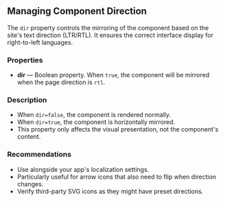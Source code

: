 ## Managing Component Direction

The `dir` property controls the mirroring of the component based on the site's text direction (LTR/RTL).
It ensures the correct interface display for right-to-left languages.

### Properties

- **dir** — Boolean property. When `true`, the component will be mirrored when the page direction is `rtl`.

### Description

- When `dir=false`, the component is rendered normally.
- When `dir=true`, the component is horizontally mirrored.
- This property only affects the visual presentation, not the component's content.

### Recommendations

- Use alongside your app's localization settings.
- Particularly useful for arrow icons that also need to flip when direction changes.
- Verify third-party SVG icons as they might have preset directions.
